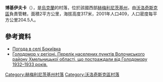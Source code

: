 {{coord|49|27|6|N|26|33|26|E|scale:100000|display=title}}

'''博基伊夫卡'''（{{lang-uk|Бокиївка}}），是[[烏克蘭|烏克蘭]]的村落，位於該國西部[[赫梅利尼茨基州|赫梅利尼茨基州]]，由[[沃洛奇斯克區|沃洛奇斯克區]]負責管轄，面積2平方公里，海拔高度317米，2001年人口409，人口密度每平方公里204.5人。

==參考資料==
* [http://weather.in.ua/ua/hmel'nickaja/1697 Погода в селі Бокиївка] {{Wayback|url=http://weather.in.ua/ua/hmel'nickaja/1697 |date=20111220114744 }}
* [https://web.archive.org/web/20160304103840/http://admvol.at.ua/golodvregioni.doc Голодомор у регіоні. Перелік населених пунктів Волочиського району Хмельницької області, що постраждали від Голодомору 1932–1933 років.]

{{DEFAULTSORT:Бокиївка}}
[[Category:赫梅利尼茨基州村落|Category:赫梅利尼茨基州村落]]
[[Category:沃洛奇斯克區村落|Category:沃洛奇斯克區村落]]


{{Khmelnytskyi-geo-stub}}